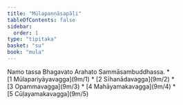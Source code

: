 ```yaml
---
title: "Mūlapaṇṇāsapāḷi"
tableOfContents: false
sidebar:
  order: 1
type: "tipitaka"
basket: "su"
book: "mula"
---
```


<Paragraph number="1" type="center" book="mula">
Namo tassa Bhagavato Arahato Sammāsambuddhassa.

</Paragraph>

<TableOfContents book="mula">
* [1 Mūlapariyāyavagga](9m/1)
* [2 Sīhanādavagga](9m/2)
* [3 Opammavagga](9m/3)
* [4 Mahāyamakavagga](9m/4)
* [5 Cūḷayamakavagga](9m/5)
</TableOfContents>
